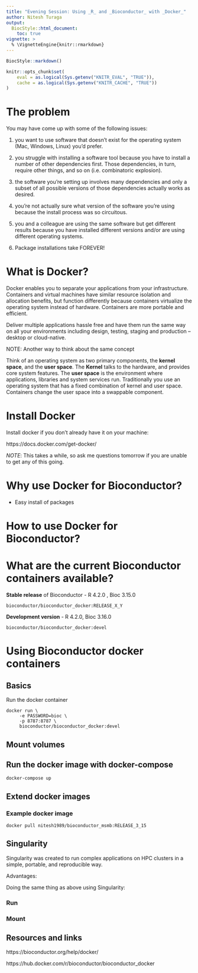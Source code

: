 ```yaml
---
title: "Evening Session: Using _R_ and _Bioconductor_ with _Docker_"
author: Nitesh Turaga
output:
  BiocStyle::html_document:
    toc: true
vignette: >
  % \VignetteEngine{knitr::rmarkdown}
---
```


```r
BiocStyle::markdown()
```

```r
knitr::opts_chunk$set(
    eval = as.logical(Sys.getenv("KNITR_EVAL", "TRUE")),
    cache = as.logical(Sys.getenv("KNITR_CACHE", "TRUE"))
)
```

# The problem

You may have come up with some of the following issues:

1. you want to use software that doesn’t exist for the operating system (Mac, Windows, Linux) you’d prefer.

2. you struggle with installing a software tool because you have to install a number of other dependencies first. 
   Those dependencies, in turn, require other things, and so on (i.e. combinatoric explosion).

3. the software you’re setting up involves many dependencies and only a subset of all possible versions of those
 dependencies actually works as desired.

4. you’re not actually sure what version of the software you’re using because the install process was so circuitous.

5. you and a colleague are using the same software but get different results because you have installed different versions
  and/or are using different operating systems.

6. Package installations take FOREVER! 


# What is Docker?

Docker enables you to separate your applications from your infrastructure. Containers and 
virtual machines have similar resource isolation and allocation benefits, but function differently
because containers virtualize the operating system instead of hardware. Containers are more portable
and efficient.

Deliver multiple applications hassle free and have them run the same way on all your environments 
including design, testing, staging and production – desktop or cloud-native.

NOTE: Another way to think about the same concept

Think of an operating system as two primary components, the **kernel space**, and the **user space**. 
The **Kernel** talks to the hardware, and provides core system features.  The **user space** is the 
environment where applications, libraries and system services run. Traditionally you  use an operating 
system that has a fixed combination of kernel and user space.  Containers change the user space into a 
swappable component. 


# Install Docker

Install docker if you don't already have it on your machine: 

https://docs.docker.com/get-docker/

*NOTE*: This takes a while, so ask me questions tomorrow if you are unable to get any of this going.

# Why use Docker for Bioconductor?

- Easy install of packages 

# How to use Docker for Bioconductor?

# What are the current Bioconductor containers available?

**Stable release** of Bioconductor - R 4.2.0 , Bioc 3.15.0

`bioconductor/bioconductor_docker:RELEASE_X_Y`

**Development version** - R 4.2.0, Bioc 3.16.0

`bioconductor/bioconductor_docker:devel`

# Using Bioconductor docker containers

## Basics 

Run the docker container

```
docker run \
     -e PASSWORD=bioc \
     -p 8787:8787 \
     bioconductor/bioconductor_docker:devel
```

## Mount volumes 


## Run the docker image with docker-compose

```
docker-compose up
```

## Extend docker images

### Example docker image

```
docker pull nitesh1989/bioconductor_msmb:RELEASE_3_15
```

## Singularity

Singularity was created to run complex applications on HPC clusters in a simple, portable, and reproducible way.

Advantages: 


Doing the same thing as above using Singularity:

### Run

### Mount 


## Resources and links

https://bioconductor.org/help/docker/ 

https://hub.docker.com/r/bioconductor/bioconductor_docker


